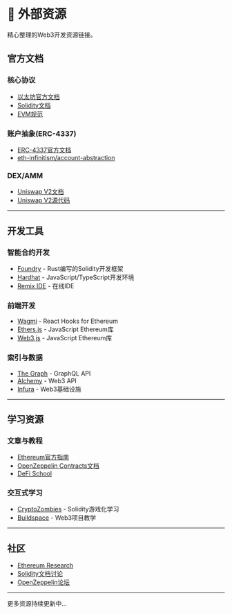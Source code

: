 # 🔗 外部资源

精心整理的Web3开发资源链接。

## 官方文档

### 核心协议
- [以太坊官方文档](https://ethereum.org)
- [Solidity文档](https://docs.soliditylang.org)
- [EVM规范](https://ethereum.org/en/developers/docs/evm)

### 账户抽象(ERC-4337)
- [ERC-4337官方文档](https://docs.erc4337.io)
- [eth-infinitism/account-abstraction](https://github.com/eth-infinitism/account-abstraction)

### DEX/AMM
- [Uniswap V2文档](https://docs.uniswap.org/contracts/v2/overview)
- [Uniswap V2源代码](https://github.com/Uniswap/v2-core)

---

## 开发工具

### 智能合约开发
- [Foundry](https://book.getfoundry.sh) - Rust编写的Solidity开发框架
- [Hardhat](https://hardhat.org) - JavaScript/TypeScript开发环境
- [Remix IDE](https://remix.ethereum.org) - 在线IDE

### 前端开发
- [Wagmi](https://wagmi.sh) - React Hooks for Ethereum
- [Ethers.js](https://docs.ethers.org) - JavaScript Ethereum库
- [Web3.js](https://web3js.readthedocs.io) - JavaScript Ethereum库

### 索引与数据
- [The Graph](https://thegraph.com) - GraphQL API
- [Alchemy](https://www.alchemy.com) - Web3 API
- [Infura](https://www.infura.io) - Web3基础设施

---

## 学习资源

### 文章与教程
- [Ethereum官方指南](https://ethereum.org/en/developers/)
- [OpenZeppelin Contracts文档](https://docs.openzeppelin.com/contracts)
- [DeFi School](https://www.defitech.club)

### 交互式学习
- [CryptoZombies](https://cryptozombies.io) - Solidity游戏化学习
- [Buildspace](https://buildspace.so) - Web3项目教学

---

## 社区

- [Ethereum Research](https://ethresearch.ch)
- [Solidity文档讨论](https://github.com/ethereum/solidity)
- [OpenZeppelin论坛](https://forum.openzeppelin.com)

---

更多资源持续更新中...
